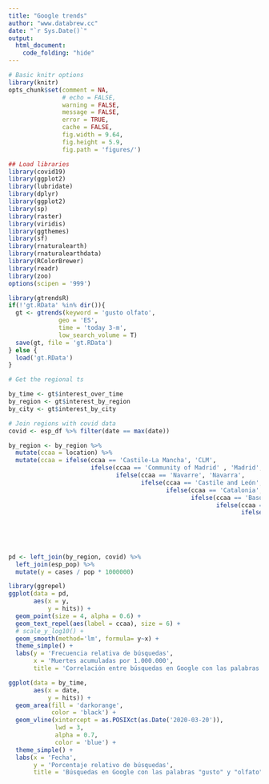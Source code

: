 ```yaml
---
title: "Google trends"
author: "www.databrew.cc"
date: "`r Sys.Date()`"
output:
  html_document:
    code_folding: "hide"
---
```



```r
# Basic knitr options
library(knitr)
opts_chunk$set(comment = NA, 
               # echo = FALSE, 
               warning = FALSE, 
               message = FALSE, 
               error = TRUE, 
               cache = FALSE,
               fig.width = 9.64,
               fig.height = 5.9,
               fig.path = 'figures/')
```

```r
## Load libraries
library(covid19)
library(ggplot2)
library(lubridate)
library(dplyr)
library(ggplot2)
library(sp)
library(raster)
library(viridis)
library(ggthemes)
library(sf)
library(rnaturalearth)
library(rnaturalearthdata)
library(RColorBrewer)
library(readr)
library(zoo)
options(scipen = '999')
```

```r
library(gtrendsR)
if(!'gt.RData' %in% dir()){
  gt <- gtrends(keyword = 'gusto olfato',
              geo = 'ES',
              time = 'today 3-m',
              low_search_volume = T)
  save(gt, file = 'gt.RData')
} else {
  load('gt.RData')
}

# Get the regional ts


```

```r
by_time <- gt$interest_over_time
by_region <- gt$interest_by_region
by_city <- gt$interest_by_city

# Join regions with covid data
covid <- esp_df %>% filter(date == max(date))

by_region <- by_region %>%
  mutate(ccaa = location) %>%
  mutate(ccaa = ifelse(ccaa == 'Castile-La Mancha', 'CLM',
                       ifelse(ccaa == 'Community of Madrid' , 'Madrid',
                              ifelse(ccaa == 'Navarre', 'Navarra',
                                     ifelse(ccaa == 'Castile and León', 'CyL', 
                                            ifelse(ccaa == 'Catalonia', 'Cataluña', 
                                                   ifelse(ccaa == 'Basque Country', 'País Vasco', 
                                                          ifelse(ccaa == 'Valencian Community', 'C. Valenciana', 
                                                                 ifelse(ccaa == 'Andalusia', 'Andalucía', 
                                                                        ifelse(ccaa == 'Canary Islands', 'Canarias', 
                                                                               ifelse(ccaa == 'Aragon', 'Aragón',
                                                                                      ifelse(ccaa == 'Balearic Islands', 'Baleares', 
                                                                                             ifelse(ccaa == 'Region of Murcia', 'Murcia', ccaa)))))))))))))

pd <- left_join(by_region, covid) %>%
  left_join(esp_pop) %>%
  mutate(y = cases / pop * 1000000)

library(ggrepel)
ggplot(data = pd,
       aes(x = y,
           y = hits)) +
  geom_point(size = 4, alpha = 0.6) +
  geom_text_repel(aes(label = ccaa), size = 6) +
  # scale_y_log10() +
  geom_smooth(method='lm', formula= y~x) +
  theme_simple() +
  labs(y = 'Frecuencia relativa de búsquedas',
       x = 'Muertes acumuladas por 1.000.000',
       title = 'Correlación entre búsquedas en Google con las palabras "gusto"/"olfato" y muertes por 1.000.000')

```

```r
ggplot(data = by_time,
       aes(x = date,
           y = hits)) +
  geom_area(fill = 'darkorange',
            color = 'black') +
  geom_vline(xintercept = as.POSIXct(as.Date('2020-03-20')),
             lwd = 3,
             alpha = 0.7,
             color = 'blue') +
  theme_simple() +
  labs(x = 'Fecha',
       y = 'Porcentaje relativo de búsquedas',
       title = 'Búsquedas en Google con las palabras "gusto" y "olfato"')
```
